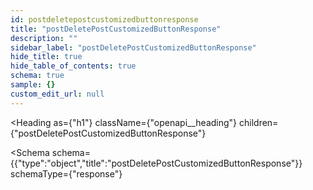 ```yaml
---
id: postdeletepostcustomizedbuttonresponse
title: "postDeletePostCustomizedButtonResponse"
description: ""
sidebar_label: "postDeletePostCustomizedButtonResponse"
hide_title: true
hide_table_of_contents: true
schema: true
sample: {}
custom_edit_url: null
---
```



<Heading
  as={"h1"}
  className={"openapi__heading"}
  children={"postDeletePostCustomizedButtonResponse"}
>
</Heading>





<Schema
  schema={{"type":"object","title":"postDeletePostCustomizedButtonResponse"}}
  schemaType={"response"}
>
  
</Schema>
            